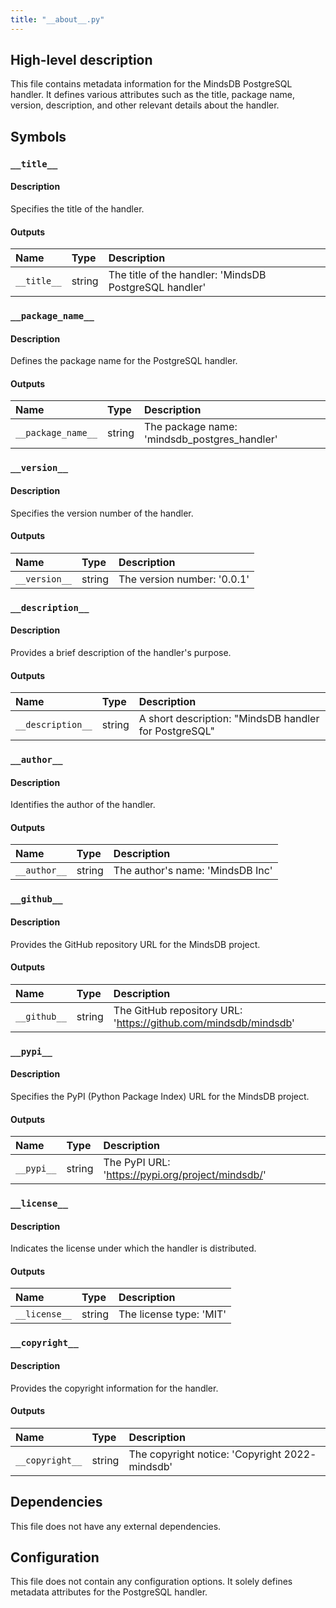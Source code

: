 ```yaml
---
title: "__about__.py"
---
```


## High-level description
This file contains metadata information for the MindsDB PostgreSQL handler. It defines various attributes such as the title, package name, version, description, and other relevant details about the handler.

## Symbols

### `__title__`
#### Description
Specifies the title of the handler.

#### Outputs
| Name | Type | Description |
|:-----|:-----|:------------|
| `__title__` | string | The title of the handler: 'MindsDB PostgreSQL handler' |

### `__package_name__`
#### Description
Defines the package name for the PostgreSQL handler.

#### Outputs
| Name | Type | Description |
|:-----|:-----|:------------|
| `__package_name__` | string | The package name: 'mindsdb_postgres_handler' |

### `__version__`
#### Description
Specifies the version number of the handler.

#### Outputs
| Name | Type | Description |
|:-----|:-----|:------------|
| `__version__` | string | The version number: '0.0.1' |

### `__description__`
#### Description
Provides a brief description of the handler's purpose.

#### Outputs
| Name | Type | Description |
|:-----|:-----|:------------|
| `__description__` | string | A short description: "MindsDB handler for PostgreSQL" |

### `__author__`
#### Description
Identifies the author of the handler.

#### Outputs
| Name | Type | Description |
|:-----|:-----|:------------|
| `__author__` | string | The author's name: 'MindsDB Inc' |

### `__github__`
#### Description
Provides the GitHub repository URL for the MindsDB project.

#### Outputs
| Name | Type | Description |
|:-----|:-----|:------------|
| `__github__` | string | The GitHub repository URL: 'https://github.com/mindsdb/mindsdb' |

### `__pypi__`
#### Description
Specifies the PyPI (Python Package Index) URL for the MindsDB project.

#### Outputs
| Name | Type | Description |
|:-----|:-----|:------------|
| `__pypi__` | string | The PyPI URL: 'https://pypi.org/project/mindsdb/' |

### `__license__`
#### Description
Indicates the license under which the handler is distributed.

#### Outputs
| Name | Type | Description |
|:-----|:-----|:------------|
| `__license__` | string | The license type: 'MIT' |

### `__copyright__`
#### Description
Provides the copyright information for the handler.

#### Outputs
| Name | Type | Description |
|:-----|:-----|:------------|
| `__copyright__` | string | The copyright notice: 'Copyright 2022- mindsdb' |

## Dependencies
This file does not have any external dependencies.

## Configuration
This file does not contain any configuration options. It solely defines metadata attributes for the PostgreSQL handler.